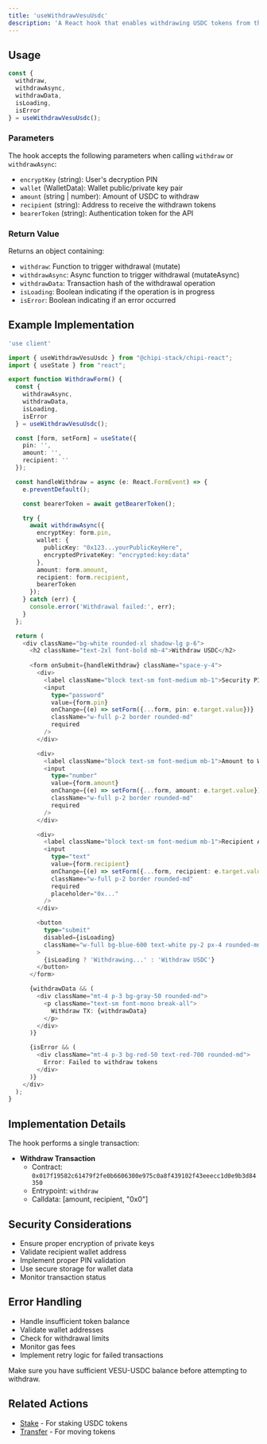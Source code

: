 ```yaml
---
title: 'useWithdrawVesuUsdc'
description: 'A React hook that enables withdrawing USDC tokens from the VESU protocol. This hook handles the withdrawal transaction to transfer tokens from the VESU contract to a specified recipient.'
---
```


## Usage

```typescript
const { 
  withdraw, 
  withdrawAsync, 
  withdrawData, 
  isLoading, 
  isError 
} = useWithdrawVesuUsdc();
```

### Parameters

The hook accepts the following parameters when calling `withdraw` or `withdrawAsync`:

- `encryptKey` (string): User's decryption PIN
- `wallet` (WalletData): Wallet public/private key pair
- `amount` (string | number): Amount of USDC to withdraw
- `recipient` (string): Address to receive the withdrawn tokens
- `bearerToken` (string): Authentication token for the API

### Return Value

Returns an object containing:

- `withdraw`: Function to trigger withdrawal (mutate)
- `withdrawAsync`: Async function to trigger withdrawal (mutateAsync)
- `withdrawData`: Transaction hash of the withdrawal operation
- `isLoading`: Boolean indicating if the operation is in progress
- `isError`: Boolean indicating if an error occurred

## Example Implementation

```typescript
'use client'

import { useWithdrawVesuUsdc } from "@chipi-stack/chipi-react";
import { useState } from "react";

export function WithdrawForm() {
  const { 
    withdrawAsync, 
    withdrawData, 
    isLoading, 
    isError 
  } = useWithdrawVesuUsdc();

  const [form, setForm] = useState({
    pin: '',
    amount: '',
    recipient: ''
  });

  const handleWithdraw = async (e: React.FormEvent) => {
    e.preventDefault();

    const bearerToken = await getBearerToken();

    try {
      await withdrawAsync({
        encryptKey: form.pin,
        wallet: {
          publicKey: "0x123...yourPublicKeyHere",
          encryptedPrivateKey: "encrypted:key:data"
        },
        amount: form.amount,
        recipient: form.recipient,
        bearerToken
      });
    } catch (err) {
      console.error('Withdrawal failed:', err);
    }
  };

  return (
    <div className="bg-white rounded-xl shadow-lg p-6">
      <h2 className="text-2xl font-bold mb-4">Withdraw USDC</h2>
      
      <form onSubmit={handleWithdraw} className="space-y-4">
        <div>
          <label className="block text-sm font-medium mb-1">Security PIN</label>
          <input
            type="password"
            value={form.pin}
            onChange={(e) => setForm({...form, pin: e.target.value})}
            className="w-full p-2 border rounded-md"
            required
          />
        </div>

        <div>
          <label className="block text-sm font-medium mb-1">Amount to Withdraw</label>
          <input
            type="number"
            value={form.amount}
            onChange={(e) => setForm({...form, amount: e.target.value})}
            className="w-full p-2 border rounded-md"
            required
          />
        </div>

        <div>
          <label className="block text-sm font-medium mb-1">Recipient Address</label>
          <input
            type="text"
            value={form.recipient}
            onChange={(e) => setForm({...form, recipient: e.target.value})}
            className="w-full p-2 border rounded-md"
            required
            placeholder="0x..."
          />
        </div>

        <button 
          type="submit" 
          disabled={isLoading}
          className="w-full bg-blue-600 text-white py-2 px-4 rounded-md hover:bg-blue-700 disabled:bg-gray-400"
        >
          {isLoading ? 'Withdrawing...' : 'Withdraw USDC'}
        </button>
      </form>

      {withdrawData && (
        <div className="mt-4 p-3 bg-gray-50 rounded-md">
          <p className="text-sm font-mono break-all">
            Withdraw TX: {withdrawData}
          </p>
        </div>
      )}

      {isError && (
        <div className="mt-4 p-3 bg-red-50 text-red-700 rounded-md">
          Error: Failed to withdraw tokens
        </div>
      )}
    </div>
  );
}
```

## Implementation Details

The hook performs a single transaction:

- **Withdraw Transaction**
  - Contract: `0x017f19582c61479f2fe0b6606300e975c0a8f439102f43eeecc1d0e9b3d84350`
  - Entrypoint: `withdraw`
  - Calldata: [amount, recipient, "0x0"]

## Security Considerations

- Ensure proper encryption of private keys
- Validate recipient wallet address
- Implement proper PIN validation
- Use secure storage for wallet data
- Monitor transaction status

## Error Handling

- Handle insufficient token balance
- Validate wallet addresses
- Check for withdrawal limits
- Monitor gas fees
- Implement retry logic for failed transactions

<Warning>
  Make sure you have sufficient VESU-USDC balance before attempting to withdraw.
</Warning>

## Related Actions

- [Stake](/api-reference/hooks/use-stake-vesu-usdc) - For staking USDC tokens
- [Transfer](/api-reference/hooks/use-transfer) - For moving tokens

